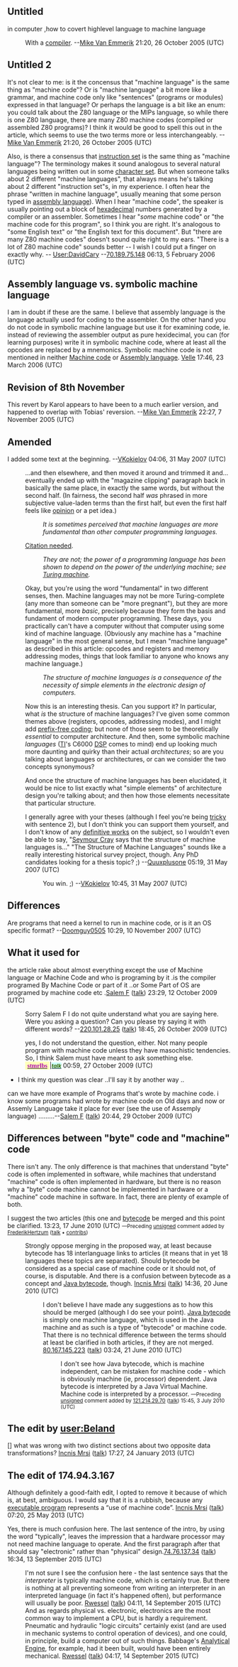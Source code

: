 {{Vital article|topic=Technology|level=5|class=C}}
{{WikiProject Computing |class=C |importance=high |software=y |software-importance=High |science=y |science-importance=High |hardware=y |hardware-importance=High}}

==Untitled==
in computer ,how to covert highlevel language to machine language
: With a [[compiler]]. --[[User:Mike Van Emmerik|Mike Van Emmerik]] 21:20, 26 October 2005 (UTC)

==Untitled 2==
It's not clear to me: is it the concensus that "machine language" is the same thing as "machine code"? Or is "machine language" a bit more like a grammar, and machine code only like "sentences" (programs or modules) expressed in that language? Or perhaps the language is a bit like an enum: you could talk about the Z80 language or the MIPs language, so while there is one Z80 language, there are many Z80 machine codes (compiled or assembled Z80 programs)? I think it would be good to spell this out in the article, which seems to use the two terms more or less interchangeably. --[[User:Mike Van Emmerik|Mike Van Emmerik]] 21:20, 26 October 2005 (UTC)

Also, is there a consensus that [[instruction set]] is the same thing as "machine language"?
The terminology makes it sound analogous to several natural languages being written out in some [[character set]]. But when someone talks about 2 different "machine languages", that always means he's talking about 2 different "instruction set"s, in my experience.
I often hear the phrase "written in machine language", usually meaning that some person typed in [[assembly language]]). When I hear "machine code", the speaker is usually pointing out a block of [[hexadecimal]] numbers generated by a compiler or an assembler. Sometimes I hear "''some'' machine code" or "the machine code for this program", so I think you are right. It's analogous to "some English text" or "the English text for this document". But "there are many Z80 machine codes" doesn't sound quite right to my ears. "There is a lot of Z80 machine code" sounds better -- I wish I could put a finger on exactly why. -- [[User:DavidCary]] --[[User:70.189.75.148|70.189.75.148]] 06:13, 5 February 2006 (UTC)

== Assembly language vs. symbolic machine language ==
I am in doubt if these are the same. I believe that assembly language is the language actually used for coding to the assembler. On the other hand you do not code in symbolic machine language but use it for examining code, ie. instead of reviewing the assembler output as pure hexidecimal, you can (for learning purposes) write it in symbolic machine code, where at least all the opcodes are replaced by a mnemonics. Symbolic machine code is not mentioned in neither [[Machine code]] or [[Assembly language]]. [[User:Velle|Velle]] 17:46, 23 March 2006 (UTC)

== Revision of 8th November ==

This revert by Karol appears to have been to a much earlier version, and happened to overlap with Tobias' reversion. --[[User:Mike Van Emmerik|Mike Van Emmerik]] 22:27, 7 November 2005 (UTC)

== Amended ==

I added some text at the beginning.  --[[User:VKokielov|VKokielov]] 04:06, 31 May 2007 (UTC)

:...and then elsewhere, and then moved it around and trimmed it and... eventually ended up with the "magazine clipping" paragraph back in basically the same place, in exactly the same words, but without the second half. (In fairness, the second half ''was'' phrased in more subjective value-laden terms than the first half, but even the first half feels like [[WP:OR|opinion]] or a pet idea.)

::''It is sometimes perceived that machine languages are more fundamental than other computer programming languages.''

:[[:Template:fact|Citation needed]].

::''They are not; the power of a programming language has been shown to depend on the power of the underlying machine; see [[Turing machine]].''

:Okay, but you're using the word "fundamental" in two different senses, then. Machine languages may not be more Turing-complete (any more than someone can be "more pregnant"), but they are more fundamental, more ''basic'', precisely because they form the basis and fundament of modern computer programming. These days, you practically can't have a computer without that computer using some kind of machine language. (Obviously any machine has a "machine language" in the most general sense, but I mean "machine language" as described in this article: opcodes and registers and memory addressing modes, things that look familiar to anyone who knows any machine language.)

::''The structure of machine languages is a consequence of the necessity of simple elements in the electronic design of computers.''

:Now this is an interesting thesis. Can you support it? In particular, what ''is'' the structure of machine languages? I've given some common themes above (registers, opcodes, addressing modes), and I might add [[prefix-free code|prefix-free coding]]; but none of those seem to be theoretically ''essential'' to computer architecture. And then, some symbolic machine ''languages'' ([[Texas Instruments|TI]]'s C6000 [[digital signal processor|DSP]] comes to mind) end up looking much more daunting and quirky than their actual ''architectures''; so are you talking about languages or architectures, or can we consider the two concepts synonymous?

:And once the structure of machine languages has been elucidated, it would be nice to list exactly what "simple elements" of architecture design you're talking about; and then how those elements necessitate that particular structure.

:I generally agree with your theses (although I feel you're being [[wikt:disingenuous|tricky]] with sentence&nbsp;2), but I don't think you can support them yourself, and I don't know of any [[The Art of Computer Programming|definitive works]] on the subject, so I wouldn't even be able to say, "[[Seymour Cray]] says that the structure of machine languages is..." "The Structure of Machine Languages" sounds like a really interesting historical survey project, though. Any PhD candidates looking for a thesis topic? ;) --[[User:Quuxplusone|Quuxplusone]] 05:19, 31 May 2007 (UTC)
:: You win.  ;)  --[[User:VKokielov|VKokielov]] 10:45, 31 May 2007 (UTC)

== Differences ==

Are programs that need a kernel to run in machine code, or is it an OS specific format? --[[User:Doomguy0505|Doomguy0505]] 10:29, 10 November 2007 (UTC)

==What it used for==
the article rake about almost everything except the use of Machine language or Machine Code and who is programing by it .is the compiler programed By Machine Code or part of it ..or Some Part of  OS are programed by machine code etc .[[User:Salem F|Salem F]] ([[User talk:Salem F|talk]]) 23:29, 12 October 2009 (UTC)

:Sorry Salem F I do not quite understand what you are saying here. Were you asking a question? Can you please try saying it with different words? --[[Special:Contributions/220.101.28.25|220.101.28.25]] ([[User talk:220.101.28.25|talk]]) 18:45, 26 October 2009 (UTC)

: yes, I do not understand the question, either.  Not many people program with machine code unless they have masochistic tendencies.  So, I think Salem must have meant to ask something else.  [[User:Stmrlbs|<span style="color:#AF0AAB;background:#FFFFbb;font-family:Viner Hand ITC; margin-right:0;padding:2px 5px 1px">'''stmrlbs'''</span>]]|[[User_talk:Stmrlbs|<span style="color:#396400;background:#CCFFff;font-size:85%">'''''talk'''''</span>]] 00:59, 27 October 2009 (UTC)
* I think my question was clear ..I'll say it by another way ..
can we have more example of Programs  that's wrote by machine code. i know some programs had  wrote by machine code on Old days and now or Assemly Language take it place for ever (see the use of Assemply language) .........--[[User:Salem F|Salem F]] ([[User talk:Salem F|talk]]) 20:44, 29 October 2009 (UTC)

== Differences between "byte" code and "machine" code ==

There isn't any. The only difference is that machines that understand "byte" code is often implemented in software, while machines that understand "machine" code is often implemented in hardware, but there is no reason why a "byte" code machine cannot be implemented in hardware or a "machine" code machine in software. In fact, there are plenty of example of both.

I suggest the two articles (this one and [[bytecode]] be merged and this point be clarified.
13:23, 17 June 2010 (UTC)  <small><span class="autosigned">—Preceding [[Wikipedia:Signatures|unsigned]] comment added by [[User:FrederikHertzum|FrederikHertzum]] ([[User talk:FrederikHertzum|talk]] • [[Special:Contributions/FrederikHertzum|contribs]]) </span></small><!-- Template:Unsigned --> <!--Autosigned by SineBot-->
: Strongly oppose merging in the proposed way, at least because bytecode has 18 interlanguage links to articles (it means that in yet 18 languages these topics are separated). Should bytecode be considered as a special case of machine code or it should not, of course, is disputable. And there is a confusion between bytecode as a concept and [[Java bytecode]], though. [[User:Incnis Mrsi|Incnis Mrsi]] ([[User talk:Incnis Mrsi|talk]]) 14:36, 20 June 2010 (UTC)
:: I don't believe I have made any suggestions as to how this should be merged (although I do see your point). [[Java bytecode]] is simply one machine language, which is used in the Java machine and as such is a type of "bytecode" or machine code. That there is no technical difference between the terms should at least be clarified in both articles, if they are not merged. [[Special:Contributions/80.167.145.223|80.167.145.223]] ([[User talk:80.167.145.223|talk]]) 03:24, 21 June 2010 (UTC)
::: I don't see how Java bytecode, which is machine independent, can be mistaken for machine code - which is obviously machine (ie, processor) dependent. Java bytecode is interpreted by a Java Virtual Machine. Machine code is interpreted by a processor.  <span style="font-size: smaller;" class="autosigned">—Preceding [[Wikipedia:Signatures|unsigned]] comment added by [[Special:Contributions/121.214.29.70|121.214.29.70]] ([[User talk:121.214.29.70|talk]]) 15:45, 3 July 2010 (UTC)</span><!-- Template:UnsignedIP --> <!--Autosigned by SineBot-->

== The edit by [[user:Beland]] ==

[{{fullurl:Machine code|diff=534677645}}] what was wrong with two distinct sections about two opposite data transformations? [[User:Incnis Mrsi|Incnis Mrsi]] ([[User talk:Incnis Mrsi|talk]]) 17:27, 24 January 2013 (UTC)

== The edit of 174.94.3.167 ==

Although definitely a good-faith edit, I opted to remove it because of{{cquote|The only domain where machine code sees any significant use today|author=174.94.3.167|source={{canonicalurl:Machine code|diff=556695797}}}} which is, at best, ambiguous. I would say that it is a rubbish, because any [[executable program]] represents a “use of machine code”. [[User:Incnis Mrsi|Incnis Mrsi]] ([[User talk:Incnis Mrsi|talk]]) 07:20, 25 May 2013 (UTC)

Yes, there is much confusion here. The last sentence of the intro, by using the word "typically", leaves the impression that a hardware processor may not need machine language to operate. And the first paragraph after that should say "electronic" rather than "physical" design.[[Special:Contributions/74.76.137.34|74.76.137.34]] ([[User talk:74.76.137.34|talk]]) 16:34, 13 September 2015 (UTC)
:I'm not sure I see the confusion here - the last sentence says that the ''interpreter'' is typically machine code, which is certainly true.  But there is nothing at all preventing someone from writing an interpreter in an interpreted language (in fact it's happened often), but performance will usually be poor.  [[User:Rwessel|Rwessel]] ([[User talk:Rwessel|talk]]) 04:11, 14 September 2015 (UTC)
:And as regards physical vs. electronic, electronics are the most common way to implement a CPU, but is hardly a requirement.  Pneumatic and hydraulic "logic circuits" certainly exist (and are used in mechanic systems to control operation of devices), and one could, in principle, build a computer out of such things.  Babbage's [[Analytical Engine]], for example, had it been built, would have been entirely mechanical.  [[User:Rwessel|Rwessel]] ([[User talk:Rwessel|talk]]) 04:17, 14 September 2015 (UTC)
